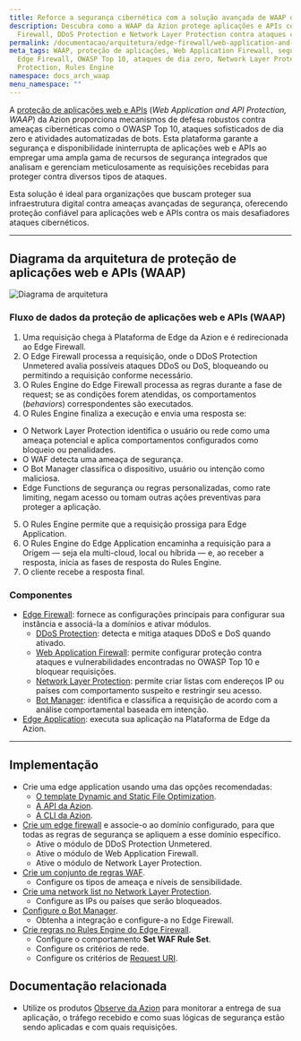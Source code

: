 ```yaml
---
title: Reforce a segurança cibernética com a solução avançada de WAAP da Azion
description: Descubra como a WAAP da Azion protege aplicações e APIs com Web Application
  Firewall, DDoS Protection e Network Layer Protection contra ataques cibernéticos.
permalink: /documentacao/arquitetura/edge-firewall/web-application-and-api-protection-waap/
meta_tags: WAAP, proteção de aplicações, Web Application Firewall, segurança de APIs,
  Edge Firewall, OWASP Top 10, ataques de dia zero, Network Layer Protection, DDoS
  Protection, Rules Engine
namespace: docs_arch_waap
menu_namespace: ""
---
```


A [proteção de aplicações web e APIs](https://www.azion.com/pt-br/solucoes/waap/) (*Web Application and API Protection, WAAP*) da Azion proporciona mecanismos de defesa robustos contra ameaças cibernéticas como o OWASP Top 10, ataques sofisticados de dia zero e atividades automatizadas de bots. Esta plataforma garante a segurança e disponibilidade ininterrupta de aplicações web e APIs ao empregar uma ampla gama de recursos de segurança integrados que analisam e gerenciam meticulosamente as requisições recebidas para proteger contra diversos tipos de ataques.

Esta solução é ideal para organizações que buscam proteger sua infraestrutura digital contra ameaças avançadas de segurança, oferecendo proteção confiável para aplicações web e APIs contra os mais desafiadores ataques cibernéticos.

---

## Diagrama da arquitetura de proteção de aplicações web e APIs (WAAP)

![Diagrama de arquitetura](/assets/docs/images/uploads/diagram-waap.png)

### Fluxo de dados da proteção de aplicações web e APIs (WAAP)

1. Uma requisição chega à Plataforma de Edge da Azion e é redirecionada ao Edge Firewall.
2. O Edge Firewall processa a requisição, onde o DDoS Protection Unmetered avalia possíveis ataques DDoS ou DoS, bloqueando ou permitindo a requisição conforme necessário.
3. O Rules Engine do Edge Firewall processa as regras durante a fase de request; se as condições forem atendidas, os comportamentos (*behaviors*) correspondentes são executados.
4. O Rules Engine finaliza a execução e envia uma resposta se:
- O Network Layer Protection identifica o usuário ou rede como uma ameaça potencial e aplica comportamentos configurados como bloqueio ou penalidades.
- O WAF detecta uma ameaça de segurança.
- O Bot Manager classifica o dispositivo, usuário ou intenção como maliciosa.
- Edge Functions de segurança ou regras personalizadas, como rate limiting, negam acesso ou tomam outras ações preventivas para proteger a aplicação.
5. O Rules Engine permite que a requisição prossiga para Edge Application.
6. O Rules Engine do Edge Application encaminha a requisição para a Origem — seja ela multi-cloud, local ou híbrida — e, ao receber a resposta, inicia as fases de resposta do Rules Engine.
7. O cliente recebe a resposta final.

### Componentes

- [Edge Firewall](/pt-br/documentacao/produtos/secure/edge-firewall/): fornece as configurações principais para configurar sua instância e associá-la a domínios e ativar módulos.
    - [DDoS Protection](/pt-br/documentacao/produtos/secure/edge-firewall/ddos-protection/): detecta e mitiga ataques DDoS e DoS quando ativado.
    - [Web Application Firewall](/pt-br/documentacao/produtos/secure/edge-firewall/web-application-firewall/): permite configurar proteção contra ataques e vulnerabilidades encontradas no OWASP Top 10 e bloquear requisições.
    - [Network Layer Protection](/pt-br/documentacao/produtos/secure/edge-firewall/network-layer-protection/): permite criar listas com endereços IP ou países com comportamento suspeito e restringir seu acesso.
    - [Bot Manager](/pt-br/documentacao/produtos/guias/bot-manager/): identifica e classifica a requisição de acordo com a análise comportamental baseada em intenção.
- [Edge Application](/pt-br/documentacao/produtos/build/edge-application/): executa sua aplicação na Plataforma de Edge da Azion.

---

## Implementação

- Crie uma edge application usando uma das opções recomendadas:
    - [O template Dynamic and Static File Optimization](/pt-br/documentacao/produtos/guias/dynamic-static-file-optimization-template/).
    - [A API da Azion](https://api.azion.com/#9c1cc0df-16a2-488e-8cfe-3f1238f47aeb).
    - [A CLI da Azion](/pt-br/documentacao/produtos/azion-cli/visao-geral/).
- [Crie um edge firewall](/pt-br/documentacao/produtos/guias/secure/edge-firewall-definir-main-settings/) e associe-o ao domínio configurado, para que todas as regras de segurança se apliquem a esse domínio específico.
    - Ative o módulo de DDoS Protection Unmetered.
    - Ative o módulo de Web Application Firewall.
    - Ative o módulo de Network Layer Protection.
- [Crie um conjunto de regras WAF](/pt-br/documentacao/produtos/guias/secure/criar-waf-rule-set/).
    - Configure os tipos de ameaça e níveis de sensibilidade.
- [Crie uma network list no Network Layer Protection](/pt-br/documentacao/produtos/guias/blocklists-enderecos-ip-edge/).
    - Configure as IPs ou países que serão bloqueados.
- [Configure o Bot Manager](/pt-br/documentacao/produtos/guias/bot-manager/).
    - Obtenha a integração e configure-a no Edge Firewall.
- [Crie regras no Rules Engine do Edge Firewall](/pt-br/documentacao/produtos/guias/secure/trabalhar-com-rules-engine/).
    - Configure o comportamento **Set WAF Rule Set**.
    - Configure os critérios de rede.
    - Configure os critérios de [Request URI](/pt-br/documentacao/produtos/guias/bot-manager/#configure-o-rules-engine).

## Documentação relacionada

- Utilize os produtos [Observe da Azion](/pt-br/documentacao/produtos/observe/visao-geral/) para monitorar a entrega de sua aplicação, o tráfego recebido e como suas lógicas de segurança estão sendo aplicadas e com quais requisições.
